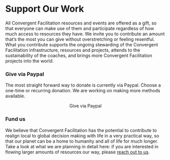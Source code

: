 
# Support Our Work

All Convergent Facilitation resources and events are offered as a gift, so that everyone can make use of them and participate regardless of how much access to resources they have. We invite you to contribute an amount that’s the most you can give without overstretching or feeling resentful. What you contribute supports the ongoing stewarding of the Convergent Facilitation infrastructure, resources and projects, attends to the sustainability of the coaches, and brings more Convergent Facilitation projects into the world.

### Give via Paypal

The most straight forward way to donate is currently via Paypal. Choose a one-time or recurring donation. We are working on making more methods available.

<center><Link className="button button--primary" to="https://www.paypal.com/donate/?hosted_button_id=LHSVKUQLW9NEU">
           Give via Paypal
          </Link></center>

### Fund us

We believe that Convergent Facilitation has the potential to contribute to realign local to global decision making with life in a very practical way, so that our planet can be a home to humanity and all of life for much longer. Take a look at what we are planning in detail here: if you are interested in flowing larger amounts of resources our way, please [reach out to us](/contact).

